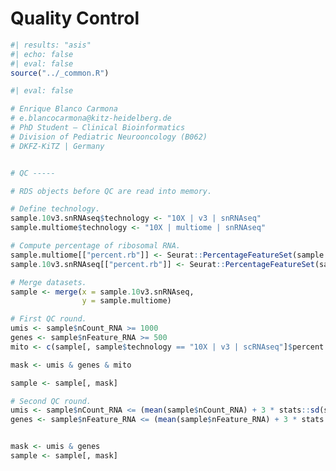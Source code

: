 # Quality Control {.unnumbered}

```r
#| results: "asis"
#| echo: false
#| eval: false
source("../_common.R")
```

```r
#| eval: false

# Enrique Blanco Carmona
# e.blancocarmona@kitz-heidelberg.de
# PhD Student – Clinical Bioinformatics
# Division of Pediatric Neurooncology (B062)
# DKFZ-KiTZ | Germany


# QC -----

# RDS objects before QC are read into memory.

# Define technology.
sample.10v3.snRNAseq$technology <- "10X | v3 | snRNAseq"
sample.multiome$technology <- "10X | multiome | snRNAseq"

# Compute percentage of ribosomal RNA.
sample.multiome[["percent.rb"]] <- Seurat::PercentageFeatureSet(sample.multiome, pattern = "^RB-")
sample.10v3.snRNAseq[["percent.rb"]] <- Seurat::PercentageFeatureSet(sample.10v3.snRNAseq, pattern = "^RB-")

# Merge datasets.
sample <- merge(x = sample.10v3.snRNAseq,
                y = sample.multiome)

# First QC round.
umis <- sample$nCount_RNA >= 1000
genes <- sample$nFeature_RNA >= 500
mito <- c(sample[, sample$technology == "10X | v3 | scRNAseq"]$percent.mt <= 20, sample[, sample$technology != "10X | v3 | scRNAseq"]$percent.mt <= 5) 

mask <- umis & genes & mito

sample <- sample[, mask]

# Second QC round.
umis <- sample$nCount_RNA <= (mean(sample$nCount_RNA) + 3 * stats::sd(sample$nCount_RNA))
genes <- sample$nFeature_RNA <= (mean(sample$nFeature_RNA) + 3 * stats::sd(sample$nFeature_RNA))


mask <- umis & genes
sample <- sample[, mask]
```



